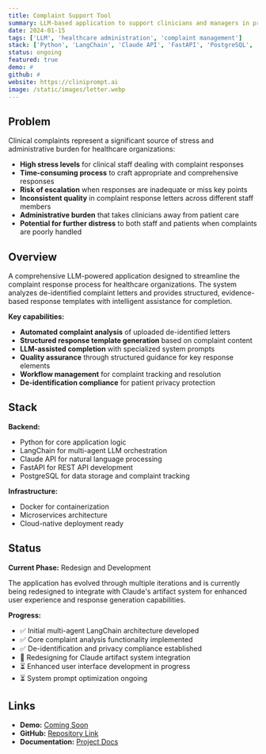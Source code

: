 ```yaml
---
title: Complaint Support Tool
summary: LLM-based application to support clinicians and managers in producing complaint response letters
date: 2024-01-15
tags: ['LLM', 'healthcare administration', 'complaint management']
stack: ['Python', 'LangChain', 'Claude API', 'FastAPI', 'PostgreSQL', 'Docker']
status: ongoing
featured: true
demo: #
github: #
website: https://cliniprompt.ai
image: /static/images/letter.webp
---
```


## Problem

Clinical complaints represent a significant source of stress and administrative burden for healthcare organizations:

- **High stress levels** for clinical staff dealing with complaint responses
- **Time-consuming process** to craft appropriate and comprehensive responses
- **Risk of escalation** when responses are inadequate or miss key points
- **Inconsistent quality** in complaint response letters across different staff members
- **Administrative burden** that takes clinicians away from patient care
- **Potential for further distress** to both staff and patients when complaints are poorly handled

## Overview

A comprehensive LLM-powered application designed to streamline the complaint response process for healthcare organizations. The system analyzes de-identified complaint letters and provides structured, evidence-based response templates with intelligent assistance for completion.

**Key capabilities:**

- **Automated complaint analysis** of uploaded de-identified letters
- **Structured response template generation** based on complaint content
- **LLM-assisted completion** with specialized system prompts
- **Quality assurance** through structured guidance for key response elements
- **Workflow management** for complaint tracking and resolution
- **De-identification compliance** for patient privacy protection

## Stack

**Backend:**

- Python for core application logic
- LangChain for multi-agent LLM orchestration
- Claude API for natural language processing
- FastAPI for REST API development
- PostgreSQL for data storage and complaint tracking

**Infrastructure:**

- Docker for containerization
- Microservices architecture
- Cloud-native deployment ready

## Status

**Current Phase:** Redesign and Development

The application has evolved through multiple iterations and is currently being redesigned to integrate with Claude's artifact system for enhanced user experience and response generation capabilities.

**Progress:**

- ✅ Initial multi-agent LangChain architecture developed
- ✅ Core complaint analysis functionality implemented
- ✅ De-identification and privacy compliance established
- 🔄 Redesigning for Claude artifact system integration
- ⏳ Enhanced user interface development in progress
- ⏳ System prompt optimization ongoing

## Links

- **Demo:** [Coming Soon](#)
- **GitHub:** [Repository Link](#)
- **Documentation:** [Project Docs](#)
